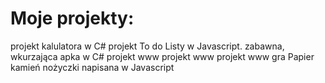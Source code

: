 # Moje projekty:
<ProjectCard title="Kalkulator" link="https://github.com/hakue1990/WSB/blob/master/New%20Calculator.rar" bg="linear-gradient(to right, #D4145A 0%, #FBB03B 100%)">
projekt kalulatora w C#
</ProjectCard>

<ProjectCard title="To do Lista" link="https://github.com/hakue1990/JS/tree/master/Todo-List/Todo%20List" bg="linear-gradient(to left, #D4145A 0%, #FBB03B 100%)">
projekt To do Listy w Javascript.
</ProjectCard>

<ProjectCard title="Hydra virus" link="https://github.com/hakue1990/hck/blob/master/Hydra.rar" bg="linear-gradient(to left, #D4145A 0%, #FBB03B 100%)">
zabawna, wkurzająca apka w C#
</ProjectCard>

<ProjectCard title="strona www" link="http://marioturobosfotografia.com/" bg="linear-gradient(to left, #D4145A 0%, #FBB03B 100%)">
projekt www
</ProjectCard>

<ProjectCard title="strona www" link="http://euroekopak.pl/" bg="linear-gradient(to left, #D4145A 0%, #FBB03B 100%)">
projekt www
</ProjectCard>

<ProjectCard title="strona www" link="http://www.paniodwnetrz.com.pl/" bg="linear-gradient(to left, #D4145A 0%, #FBB03B 100%)">
projekt www
</ProjectCard>

<ProjectCard title="Papier kamień nożyczki" link="https://github.com/hakue1990/JS/tree/master/papier%20kamie%C5%84%20no%C5%BCyczki" bg="linear-gradient(to left, #D4145A 0%, #FBB03B 100%)">
gra Papier kamień nożyczki napisana w Javascript
</ProjectCard>


